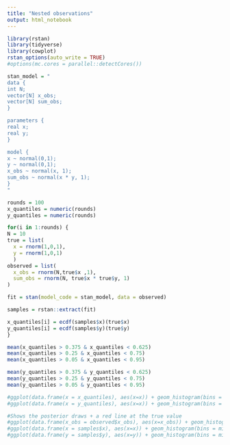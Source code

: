 ```yaml
---
title: "Nested observations"
output: html_notebook
---
```


```r
library(rstan)
library(tidyverse)
library(cowplot)
rstan_options(auto_write = TRUE)
#options(mc.cores = parallel::detectCores())
```

```r
stan_model = "
data {
int N;
vector[N] x_obs;
vector[N] sum_obs;
}

parameters {
real x;
real y;
}

model {
x ~ normal(0,1);
y ~ normal(0,1);
x_obs ~ normal(x, 1);
sum_obs ~ normal(x * y, 1);
}
"

rounds = 100
x_quantiles = numeric(rounds)
y_quantiles = numeric(rounds)

for(i in 1:rounds) {
N = 10
true = list(
  x = rnorm(1,0,1),
  y = rnorm(1,0,1)
  )
observed = list(
  x_obs = rnorm(N,true$x ,1),
  sum_obs = rnorm(N, true$x * true$y, 1)
)

fit = stan(model_code = stan_model, data = observed)

samples = rstan::extract(fit)

x_quantiles[i] = ecdf(samples$x)(true$x)
y_quantiles[i] = ecdf(samples$y)(true$y)
}

mean(x_quantiles > 0.375 & x_quantiles < 0.625)
mean(x_quantiles > 0.25 & x_quantiles < 0.75)
mean(x_quantiles > 0.05 & x_quantiles < 0.95)

mean(y_quantiles > 0.375 & y_quantiles < 0.625)
mean(y_quantiles > 0.25 & y_quantiles < 0.75)
mean(y_quantiles > 0.05 & y_quantiles < 0.95)

#ggplot(data.frame(x = x_quantiles), aes(x=x)) + geom_histogram(bins = 4)
#ggplot(data.frame(x = y_quantiles), aes(x=x)) + geom_histogram(bins = 4)

#Shows the posterior draws + a red line at the true value
#ggplot(data.frame(x_obs = observed$x_obs), aes(x=x_obs)) + geom_histogram(bins = min(N / 20, 50)) + geom_vline(xintercept = true$x, color="red")
#ggplot(data.frame(x = samples$x), aes(x=x)) + geom_histogram(bins = min(N / 20, 50)) + geom_vline(xintercept = true$x, color="red")
#ggplot(data.frame(y = samples$y), aes(x=y)) + geom_histogram(bins = min(N / 20, 50)) + geom_vline(xintercept = true$y, color="red")

```

